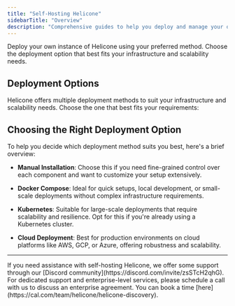```yaml
---
title: "Self-Hosting Helicone"
sidebarTitle: "Overview"
description: "Comprehensive guides to help you deploy and manage your own instance of Helicone."
---
```


<Callout title="Self-Hosting Helicone" type="info">
  Deploy your own instance of Helicone using your preferred method. Choose the
  deployment option that best fits your infrastructure and scalability needs.
</Callout>

## Deployment Options

Helicone offers multiple deployment methods to suit your infrastructure and scalability needs. Choose the one that best fits your requirements:

<CardGroup cols={2} gap="medium">
  <Card
    title="Manual Installation"
    icon="server"
    href="/getting-started/self-host/manual"
    description="Set up each component individually for full control. Ideal for customized environments."
    horizontal
    iconType="light"
  />
  <Card
    title="Docker Compose"
    icon="docker"
    href="/getting-started/self-host/docker"
    description="Quickly set up Helicone using Docker Compose. Perfect for local development and simple deployments."
    horizontal
    iconType="light"
  />
  <Card
    title="Kubernetes"
    icon="cubes"
    href="/getting-started/self-host/kubernetes"
    description="Deploy Helicone on your Kubernetes cluster using Helm charts. Suitable for scalable and resilient deployments."
    horizontal
    iconType="light"
  />
  <Card
    title="Cloud Deployment"
    icon="cloud"
    href="/getting-started/self-host/cloud"
    description="Set up Helicone on cloud infrastructure like AWS. Ideal for production-ready environments with robust infrastructure."
    horizontal
    iconType="light"
  />
</CardGroup>

## Choosing the Right Deployment Option

To help you decide which deployment method suits you best, here's a brief overview:

- **Manual Installation**: Choose this if you need fine-grained control over each component and want to customize your setup extensively.

- **Docker Compose**: Ideal for quick setups, local development, or small-scale deployments without complex infrastructure requirements.

- **Kubernetes**: Suitable for large-scale deployments that require scalability and resilience. Opt for this if you're already using a Kubernetes cluster.

- **Cloud Deployment**: Best for production environments on cloud platforms like AWS, GCP, or Azure, offering robustness and scalability.

---

<Accordion title="Need Support?">
  If you need assistance with self-hosting Helicone, we offer some support
  through our [Discord community](https://discord.com/invite/zsSTcH2qhG). For
  dedicated support and enterprise-level services, please schedule a call with
  us to discuss an enterprise agreement. You can book a time
  [here](https://cal.com/team/helicone/helicone-discovery).
</Accordion>
